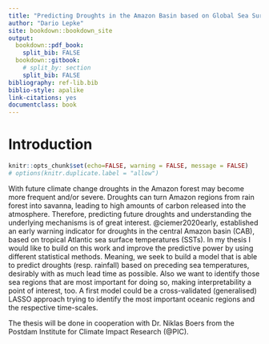 ```yaml
---
title: "Predicting Droughts in the Amazon Basin based on Global Sea Surface Temperatures"
author: "Dario Lepke"
site: bookdown::bookdown_site
output:
  bookdown::pdf_book:
    split_bib: FALSE
  bookdown::gitbook:
    # split_by: section
    split_bib: FALSE
bibliography: ref-lib.bib
biblio-style: apalike
link-citations: yes
documentclass: book
---
```

# Introduction {-}

```r
knitr::opts_chunk$set(echo=FALSE, warning = FALSE, message = FALSE)
# options(knitr.duplicate.label = "allow")
```

With future climate change droughts in the Amazon forest may become more
frequent and/or severe. Droughts can turn Amazon regions from rain forest into
savanna, leading to high amounts of carbon released into the atmosphere.
Therefore, predicting future droughts and understanding the underlying mechanisms 
is of great interest. @ciemer2020early, established an 
early warning indicator for droughts in the central Amazon basin (CAB), based on tropical Atlantic sea surface 
temperatures (SSTs). In my thesis I would like to build on this work and improve the 
predictive power by using different statistical methods.
Meaning, we seek to build a model that is able to predict droughts (resp. rainfall) based on preceding
sea temperatures, desirably with as much lead time as possible. Also we want to 
identify those sea regions that are most important for doing so, making interpretability a point of interest, too. A first model could be a cross-validated (generalised) LASSO approach
trying to identify the most important oceanic regions and the respective time-scales.

The thesis will be done in cooperation with Dr. Niklas Boers from the Postdam Institute for Climate Impact Research (@PIC).
